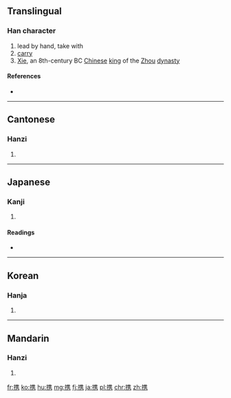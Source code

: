 {{also|攜}}
==Translingual==
{{wikipedia|Xie of Zhou}}

===Han character===
{{Han char|rn=64|rad=手|as=10|sn=13|four=|canj=手人土尸 (QOGS)}}

# lead by hand, take with
# [[carry]]
# [[w:Xie of Zhou|Xie]], an 8th-century BC [[Chinese]] [[king]] of the [[Zhou]] [[dynasty]]

====References====
* {{Han ref|kx=0448.260|dkj=12529|dj=0799.170|hdz=31932.080|uh=643A|ud=25658}}

----

==Cantonese==

===Hanzi===
{{yue-hanzi|jyut=kwai4|tra=攜}}

# {{defn|lang=yue|sort=手10}}

----

==Japanese==

===Kanji===
{{ja-kanji|grade=c|rs=手10}}

# {{defn|lang=ja|sort=手10}}

====Readings====
* {{ja-readings|on=[[けい]] (kei)|kun=[[たずさえる]] (tazusaeru)}}

----

==Korean==

===Hanja===
{{ko-hanja|hangeul=휴|eumhun=|rv=hyu|mr=hyu|y=hyu}}

# {{defn|lang=ko|sort=手10}}

----

==Mandarin==

===Hanzi===
{{cmn-hanzi|tra=攜|pin=[[xié]] ([[xie2]]), [[Xié]] ([[Xie2]])|wg=hsieh<sup>2</sup>, Hsieh<sup>2</sup>}}

# {{defn|lang=cmn|sort=手10}}

[[fr:携]]
[[ko:携]]
[[hu:携]]
[[mg:携]]
[[fj:携]]
[[ja:携]]
[[pl:携]]
[[chr:携]]
[[zh:携]]